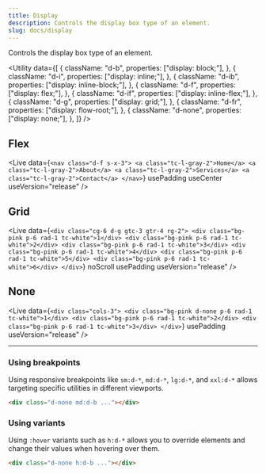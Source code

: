 ```yaml
---
title: Display
description: Controls the display box type of an element.
slug: docs/display
---
```


Controls the display box type of an element.

<Utility
  data={[
    {
      className: "d-b",
      properties: ["display: block;"],
    },
    {
      className: "d-i",
      properties: ["display: inline;"],
    },
    {
      className: "d-ib",
      properties: ["display: inline-block;"],
    },
    {
      className: "d-f",
      properties: ["display: flex;"],
    },
    {
      className: "d-if",
      properties: ["display: inline-flex;"],
    },
    {
      className: "d-g",
      properties: ["display: grid;"],
    },
    {
      className: "d-fr",
      properties: ["display: flow-root;"],
    },
    {
      className: "d-none",
      properties: ["display: none;"],
    },
  ]}
/>

## Flex

<Live
  data={`<nav class="d-f s-x-3">
      <a class="tc-l-gray-2">Home</a>
      <a class="tc-l-gray-2">About</a>
      <a class="tc-l-gray-2">Services</a>
      <a class="tc-l-gray-2">Contact</a>
    </nav>`}
  usePadding
  useCenter
  useVersion="release"
/>

## Grid

<Live
  data={`<div class="cg-6 d-g gtc-3 gtr-4 rg-2">
      <div class="bg-pink p-6 rad-1 tc-white">1</div>
      <div class="bg-pink p-6 rad-1 tc-white">2</div>
      <div class="bg-pink p-6 rad-1 tc-white">3</div>
      <div class="bg-pink p-6 rad-1 tc-white">4</div>
      <div class="bg-pink p-6 rad-1 tc-white">5</div>
      <div class="bg-pink p-6 rad-1 tc-white">6</div>
    </div>`}
  noScroll
  usePadding
  useVersion="release"
/>

## None

<Live
  data={`<div class="cols-3">
      <div class="bg-pink d-none p-6 rad-1 tc-white">1</div>
      <div class="bg-pink p-6 rad-1 tc-white">2</div>
      <div class="bg-pink p-6 rad-1 tc-white">3</div>
    </div>`}
  usePadding
  useVersion="release"
/>

---

### Using breakpoints

Using responsive breakpoints like `sm:d-*`, `md:d-*`, `lg:d-*`, and `xxl:d-*` allows targeting specific utilities in different viewports.

```html "md:d-b"
<div class="d-none md:d-b ..."></div>
```

### Using variants

Using `:hover` variants such as `h:d-*` allows you to override elements and change their values when hovering over them.

```html "h:d-b"
<div class="d-none h:d-b ..."></div>
```
